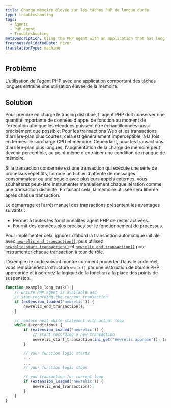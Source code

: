 ```yaml
---
title: Charge mémoire élevée sur les tâches PHP de longue durée
type: troubleshooting
tags:
  - Agents
  - PHP agent
  - Troubleshooting
metaDescription: Using the PHP Agent with an application that has long running tasks can cause high memory usage.
freshnessValidatedDate: never
translationType: machine
---
```


## Problème

L&apos;utilisation de l&apos;agent PHP avec une application comportant des tâches longues entraîne une utilisation élevée de la mémoire.

## Solution

Pour prendre en charge le tracing distribué, l&apos; agent PHP doit conserver une quantité importante de données d&apos;appel de fonction au moment de l&apos;exécution afin que les étendues puissent être échantillonnées aussi précisément que possible. Pour les transactions Web et les transactions d&apos;arrière-plan plus courtes, cela est généralement imperceptible, à la fois en termes de surcharge CPU et mémoire. Cependant, pour les transactions d&apos;arrière-plan plus longues, l&apos;augmentation de la charge de mémoire peut devenir perceptible, au point même d&apos;entraîner une condition de manque de mémoire.

Si la transaction concernée est une transaction qui exécute une série de processus répétitifs, comme un fichier d&apos;attente de messages consommateur ou une boucle avec plusieurs appels externes, vous souhaiterez peut-être instrumenter manuellement chaque itération comme une transaction distincte. En faisant cela, la mémoire utilisée sera libérée après chaque transaction.

Le démarrage et l’arrêt manuel des transactions présentent les avantages suivants :

* Permet à toutes les fonctionnalités agent PHP de rester activées.
* Fournit des données plus précises sur le fonctionnement du processus.

Pour implémenter cela, ignorez d’abord la transaction automatique initiale avec [`newrelic_end_transaction()`](/docs/apm/agents/php-agent/php-agent-api/newrelic_end_transaction/), puis utilisez [`newrelic_start_transaction()`](/docs/apm/agents/php-agent/php-agent-api/newrelic_start_transaction/) et [`newrelic_end_transaction()`](/docs/apm/agents/php-agent/php-agent-api/newrelic_end_transaction/) pour instrumenter chaque transaction à tour de rôle.

L’exemple de code suivant montre comment procéder. Dans le code réel, vous remplaceriez la structure `while()` par une instruction de boucle PHP appropriée et inséreriez la logique de la fonction à la place des points de suspension.

```php
function example_long_task() {
    // Ensure PHP agent is available and
    // stop recording the current transaction
    if (extension_loaded('newrelic')) { 
        newrelic_end_transaction(); 
    }

    // replace next while statement with actual loop
    while (<condition>) {
        if (extension_loaded('newrelic')) { 
            // start recording a new transaction
            newrelic_start_transaction(ini_get("newrelic.appname")); transaction
        }

        // your function logic starts
        ...
        ...
        // your function logic stops

        // end transaction for current loop
        if (extension_loaded('newrelic')) { 
            newrelic_end_transaction(); 
        }
    }
}
```